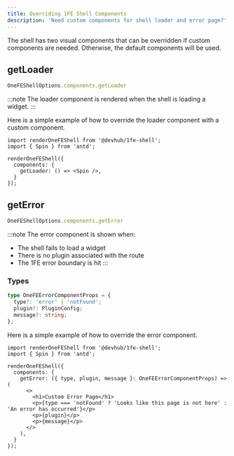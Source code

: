 ```yaml
---
title: Overriding 1FE Shell Components
description: 'Need custom components for shell loader and error page?'
---
```


The shell has two visual components that can be overridden if custom components are needed. Otherwise, the default components will be used.

## getLoader

```ts
OneFEShellOptions.components.getLoader
```

:::note
The loader component is rendered when the shell is loading a widget.
:::

Here is a simple example of how to override the loader component with a custom component.

```tsx
import renderOneFEShell from '@devhub/1fe-shell';
import { Spin } from 'antd'; 

renderOneFEShell({
  components: {
    getLoader: () => <Spin />,
  }
});
```

## getError

```ts
OneFEShellOptions.components.getError
```

:::note
The error component is shown when:
- The shell fails to load a widget
- There is no plugin associated with the route
- The 1FE error boundary is hit
:::

### Types

```ts
type OneFEErrorComponentProps = {
  type?: 'error' | 'notFound';
  plugin?: PluginConfig;
  message?: string;
};
```

Here is a simple example of how to override the error component.

```tsx
import renderOneFEShell from '@devhub/1fe-shell';
import { Spin } from 'antd'; 

renderOneFEShell({
  components: {
    getError: ({ type, plugin, message }: OneFEErrorComponentProps) => (
      <>
        <h1>Custom Error Page</h1>
        <p>{type === 'notFound' ? 'Looks like this page is not here' : 'An error has occurred'}</p>
        <p>{plugin}</p>
        <p>{message}</p>
      </>
    ),
  }
});
```